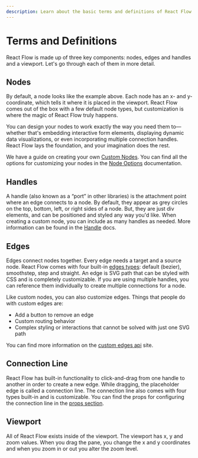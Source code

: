 ```yaml
---
description: Learn about the basic terms and definitions of React Flow
---
```



# Terms and Definitions

React Flow is made up of three key components: nodes, edges and handles and a viewport. Let's go through each of them in more detail.

## Nodes

<RemoteCodeViewer route="learn/basic-terms-nodes" framework="react" showEditor={false} />

By default, a node looks like the example above. Each node has an x- and y-coordinate, which tells it where it is placed in the viewport. React Flow comes out of the box with a few default node types, but customization is where the magic of React Flow truly happens.

You can design your nodes to work exactly the way you need them to—whether that's embedding interactive form elements, displaying dynamic data visualizations, or even incorporating multiple connection handles. React Flow lays the foundation, and your imagination does the rest.

We have a guide on creating your own [Custom Nodes](/learn/customization/custom-nodes). You can find all the options for customizing your nodes in the [Node Options](/api-reference/types/node) documentation.

## Handles

<RemoteCodeViewer
  route="learn/basic-terms-handles"
  editorHeight="30vh"
  framework="react"
  showEditor={false}
/>

A handle (also known as a “port” in other libraries) is the attachment point where an edge connects to a node. By default, they appear as grey circles on the top, bottom, left, or right sides of a node. But, they are just div elements, and can be positioned and styled any way you'd like. When creating a custom node, you can include as many handles as needed. More information can be found in the [Handle](/api-reference/components/handle) docs.

## Edges

<RemoteCodeViewer
  route="learn/basic-terms-edges"
  editorHeight="30vh"
  framework="react"
  showEditor={false}
/>

Edges connect nodes together. Every edge needs a target and a source node. React Flow comes with four built-in [edges types](/examples/edges/edge-types): default (bezier), smoothstep, step and straight. An edge is SVG path that can be styled with CSS and is completely customizable. If you are using multiple handles, you can reference them individually to create multiple connections for a node.

Like custom nodes, you can also customize edges. Things that people do with custom edges are:

- Add a button to remove an edge
- Custom routing behavior
- Complex styling or interactions that cannot be solved with just one SVG path

You can find more information on the [custom edges api](/api-reference/types/edge-props) site.

## Connection Line

React Flow has built-in functionality to click-and-drag from one handle to another in order to create a new edge. While dragging, the placeholder edge is called a connection line. The connection line also comes with four types built-in and is customizable. You can find the props for configuring the connection line in the [props section](/api-reference/react-flow#connection-line-props).

## Viewport

<RemoteCodeViewer
  route="learn/basic-terms-viewport"
  editorHeight="40vh"
  framework="react"
  showEditor={false}
/>
All of React Flow exists inside of the viewport. The viewport has x, y and zoom values.
When you drag the pane, you change the x and y coordinates and when you zoom in or out you
alter the zoom level.
